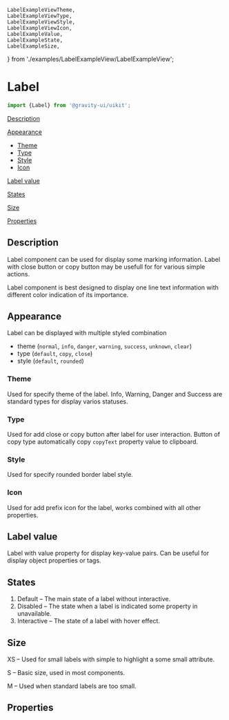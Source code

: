    LabelExampleViewTheme,
    LabelExampleViewType,
    LabelExampleViewStyle,
    LabelExampleViewIcon,
    LabelExampleValue,
    LabelExampleState,
    LabelExampleSize,
} from './examples/LabelExampleView/LabelExampleView';


<Meta of={LabelStories} />

# Label

```ts
import {Label} from '@gravity-ui/uikit';
```

[Description](#description)

[Appearance](#appearance)

-   [Theme](#theme)
-   [Type](#type)
-   [Style](#style)
-   [Icon](#icon)

[Label value](#label-value)

[States](#states)

[Size](#size)

[Properties](#properties)

## Description

Label component can be used for display some marking information. Label with close button or copy button may be usefull for for various simple actions.

Label component is best designed to display one line text information with different color indication of its importance.

## Appearance

Label can be displayed with multiple styled combination

-   theme (`normal`, `info`, `danger`, `warning`, `success`, `unknown`, `clear`)
-   type (`default`, `copy`, `close`)
-   style (`default`, `rounded`)

### Theme

Used for specify theme of the label. Info, Warning, Danger and Success are standard types for display varios statuses.

<DocsSource language="tsx" code={LabelExampleViewTheme.code} />
<LabelExampleViewTheme />

### Type

Used for add close or copy button after label for user interaction. Button of copy type automatically copy `copyText` property value to clipboard.

<DocsSource language="tsx" code={LabelExampleViewType.code} />
<LabelExampleViewType />

### Style

Used for specify rounded border label style.

<DocsSource language="tsx" code={LabelExampleViewStyle.code} />
<LabelExampleViewStyle />

### Icon

Used for add prefix icon for the label, works combined with all other properties.

<DocsSource language="tsx" code={LabelExampleViewIcon.code} />
<LabelExampleViewIcon />

## Label value

Label with value property for display key-value pairs. Can be useful for display object properties or tags.

<DocsSource language="tsx" code={LabelExampleValue.code} />
<LabelExampleValue />

## States

<DocsSource language="tsx" code={LabelExampleSize.code} />
<LabelExampleState />

1. Default – The main state of a label without interactive.
2. Disabled – The state when a label is indicated some property in unavailable.
3. Interactive – The state of a label with hover effect.

## Size

<DocsSource language="tsx" code={LabelExampleSize.code} />
<LabelExampleSize />

XS – Used for small labels with simple to highlight a some small attribute.

S – Basic size, used in most components.

M – Used when standard labels are too small.

## Properties

<ArgsTable of={Label} />
